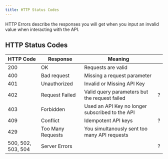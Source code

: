 ```yaml
---
title: HTTP Status Codes
---
```


HTTP Errors describe the responses you will get when you input an invalid
value when interacting with the API.

## HTTP Status Codes

| HTTP Code          | Response          | Meaning                                         |     |
| ------------------ | ----------------- | ----------------------------------------------- | --- |
| 200                | OK                | Requests are valid                              |     |
| 400                | Bad request       | Missing a request parameter                     |     |
| 401                | Unauthorized      | Invalid or Missing API Key                      |     |
| 402                | Request Failed    | Valid query parameters but the request failed   | ?   |
| 403                | Forbidden         | Used an API Key no longer subscribed to the API |     |
| 409                | Conflict          | Idempotent API keys                             | ?   |
| 429                | Too Many Requests | You simultanously sent too many API requests    |     |
| 500, 502, 503, 504 | Server Errors     |                                                 | ?   |

